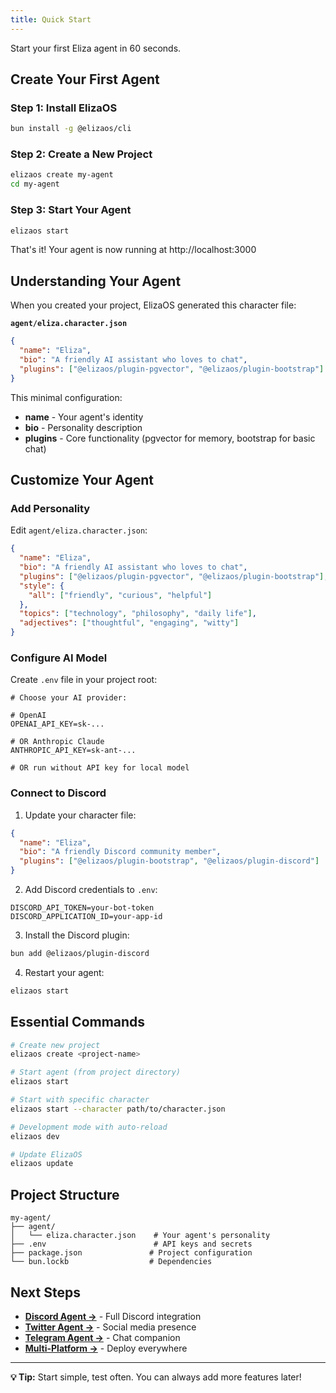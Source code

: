 ```yaml
---
title: Quick Start
---
```


Start your first Eliza agent in 60 seconds.

## Create Your First Agent

### Step 1: Install ElizaOS

```bash
bun install -g @elizaos/cli
```

### Step 2: Create a New Project

```bash
elizaos create my-agent
cd my-agent
```

### Step 3: Start Your Agent

```bash
elizaos start
```

That's it! Your agent is now running at http://localhost:3000

## Understanding Your Agent

When you created your project, ElizaOS generated this character file:

**`agent/eliza.character.json`**

```json
{
  "name": "Eliza",
  "bio": "A friendly AI assistant who loves to chat",
  "plugins": ["@elizaos/plugin-pgvector", "@elizaos/plugin-bootstrap"]
}
```

This minimal configuration:

- **name** - Your agent's identity
- **bio** - Personality description
- **plugins** - Core functionality (pgvector for memory, bootstrap for basic chat)

## Customize Your Agent

### Add Personality

Edit `agent/eliza.character.json`:

```json
{
  "name": "Eliza",
  "bio": "A friendly AI assistant who loves to chat",
  "plugins": ["@elizaos/plugin-pgvector", "@elizaos/plugin-bootstrap"],
  "style": {
    "all": ["friendly", "curious", "helpful"]
  },
  "topics": ["technology", "philosophy", "daily life"],
  "adjectives": ["thoughtful", "engaging", "witty"]
}
```

### Configure AI Model

Create `.env` file in your project root:

```
# Choose your AI provider:

# OpenAI
OPENAI_API_KEY=sk-...

# OR Anthropic Claude
ANTHROPIC_API_KEY=sk-ant-...

# OR run without API key for local model
```

### Connect to Discord

1. Update your character file:

```json
{
  "name": "Eliza",
  "bio": "A friendly Discord community member",
  "plugins": ["@elizaos/plugin-bootstrap", "@elizaos/plugin-discord"]
}
```

2. Add Discord credentials to `.env`:

```
DISCORD_API_TOKEN=your-bot-token
DISCORD_APPLICATION_ID=your-app-id
```

3. Install the Discord plugin:

```bash
bun add @elizaos/plugin-discord
```

4. Restart your agent:

```bash
elizaos start
```

## Essential Commands

```bash
# Create new project
elizaos create <project-name>

# Start agent (from project directory)
elizaos start

# Start with specific character
elizaos start --character path/to/character.json

# Development mode with auto-reload
elizaos dev

# Update ElizaOS
elizaos update
```

## Project Structure

```
my-agent/
├── agent/
│   └── eliza.character.json    # Your agent's personality
├── .env                        # API keys and secrets
├── package.json               # Project configuration
└── bun.lockb                  # Dependencies
```

## Next Steps

- **[Discord Agent →](./discord-agent)** - Full Discord integration
- **[Twitter Agent →](./twitter-agent)** - Social media presence
- **[Telegram Agent →](./telegram-agent)** - Chat companion
- **[Multi-Platform →](./multi-platform-agent)** - Deploy everywhere

---

**💡 Tip:** Start simple, test often. You can always add more features later!
